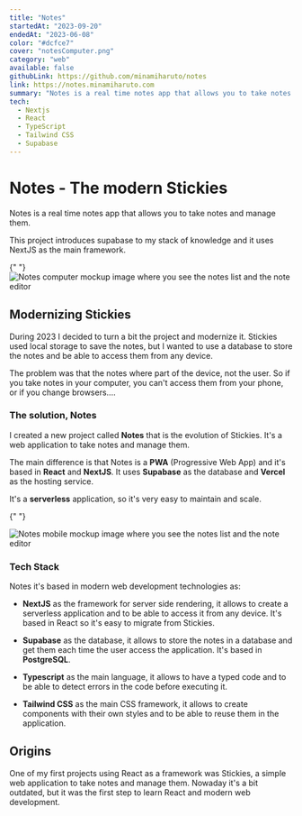 ```yaml
---
title: "Notes"
startedAt: "2023-09-20"
endedAt: "2023-06-08"
color: "#dcfce7"
cover: "notesComputer.png"
category: "web"
available: false
githubLink: https://github.com/minamiharuto/notes
link: https://notes.minamiharuto.com
summary: "Notes is a real time notes app that allows you to take notes and manage them."
tech: 
  - Nextjs
  - React
  - TypeScript
  - Tailwind CSS
  - Supabase
---
```


# Notes - The modern Stickies

Notes is a real time notes app that allows you to take notes and manage them.

This project introduces supabase to my stack of knowledge and it uses NextJS as the main framework.

{" "}
<Image
  alt="Notes computer mockup image where you see the notes list and the note editor"
  width={800}
  height={500}
  className="rounded-xl h-full max-h-[500px] object-contain pl-16 show-animation"
  src="/media/projects/notes/notesComputer.png"
/>

 

## Modernizing Stickies

During 2023 I decided to turn a bit the project and modernize it. Stickies used local storage to save the notes, but I wanted to use a database to store the notes and be able to access them from any device.

The problem was that the notes where part of the device, not the user. So if you take notes in your computer, you can't access them from your phone, or if you change browsers....

### The solution, Notes

I created a new project called **Notes** that is the evolution of Stickies. It's a web application to take notes and manage them.

The main difference is that Notes is a **PWA** (Progressive Web App) and it's based in **React** and **NextJS**. It uses **Supabase** as the database and **Vercel** as the hosting service.

It's a **serverless** application, so it's very easy to maintain and scale.

{" "}

<Image
  alt="Notes mobile mockup image where you see the notes list and the note editor"
  width={800}
  height={500}
  className="rounded-xl h-full max-h-[500px] my-8 object-contain pl-16 show-first-phone "
  src="/media/projects/notes/notesMobile.png"
/>
### Tech Stack

Notes it's based in modern web development technologies as:

- **NextJS** as the framework for server side rendering, it allows to create a serverless application and to be able to access it from any device. It's based in React so it's easy to migrate from Stickies.

- **Supabase** as the database, it allows to store the notes in a database and get them each time the user access the application. It's based in **PostgreSQL**.

- **Typescript** as the main language, it allows to have a typed code and to be able to detect errors in the code before executing it.

- **Tailwind CSS** as the main CSS framework, it allows to create components with their own styles and to be able to reuse them in the application.

## Origins

One of my first projects using React as a framework was Stickies, a simple web application to take notes and manage them. Nowaday it's a bit outdated, but it was the first step to learn React and modern web development.

<BlogLink slug="stickies" name="Discover Stickies project ✍🏼 " />
